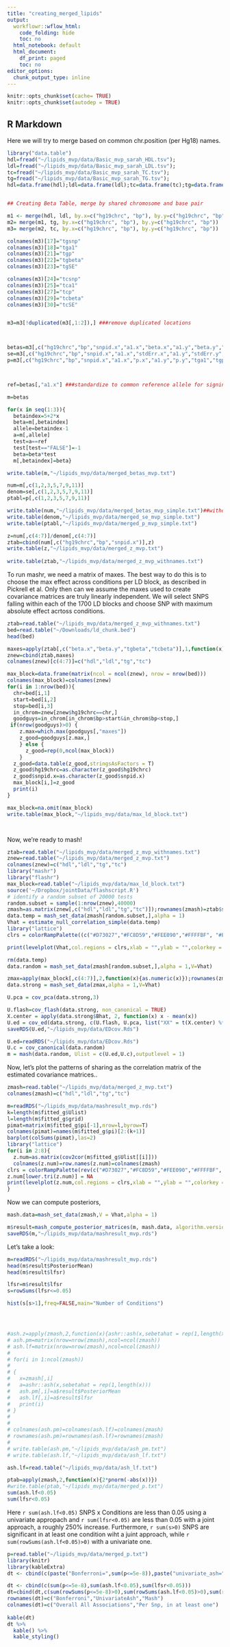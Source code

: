 ```yaml
---
title: "creating_merged_lipids"
output:
  workflowr::wflow_html:
    code_folding: hide
    toc: no
  html_notebook: default
  html_document:
    df_print: paged
    toc: no
editor_options:
  chunk_output_type: inline
---
```


```r
knitr::opts_chunk$set(cache= TRUE)
knitr::opts_chunk$set(autodep = TRUE)
```

## R Markdown

Here we will try to merge based on common chr.position (per Hg18) names.

```r
library("data.table")
hdl=fread("~/lipids_mvp/data/Basic_mvp_sarah_HDL.tsv");
ldl=fread("~/lipids_mvp/data/Basic_mvp_sarah_LDL.tsv");
tc=fread("~/lipids_mvp/data/Basic_mvp_sarah_TC.tsv");
tg=fread("~/lipids_mvp/data/Basic_mvp_sarah_TG.tsv");
hdl=data.frame(hdl);ldl=data.frame(ldl);tc=data.frame(tc);tg=data.frame(tg)


## Creating Beta Table, merge by shared chromosome and base pair

m1 <- merge(hdl, ldl, by.x=c("hg19chrc", "bp"), by.y=c("hg19chrc", "bp"))
m2= merge(m1, tg, by.x=c("hg19chrc", "bp"), by.y=c("hg19chrc", "bp"))
m3= merge(m2, tc, by.x=c("hg19chrc", "bp"), by.y=c("hg19chrc", "bp"))

colnames(m3)[17]="tgsnp"
colnames(m3)[18]="tga1"
colnames(m3)[21]="tgp"
colnames(m3)[22]="tgbeta"
colnames(m3)[23]="tgSE"

colnames(m3)[24]="tcsnp"
colnames(m3)[25]="tca1"
colnames(m3)[27]="tcp"
colnames(m3)[29]="tcbeta"
colnames(m3)[30]="tcSE"


m3=m3[!duplicated(m3[,1:2]),] ###remove duplicated locations



betas=m3[,c("hg19chrc","bp","snpid.x","a1.x","beta.x","a1.y","beta.y","tga1","tgbeta","tca1","tcbeta")]
se=m3[,c("hg19chrc","bp","snpid.x","a1.x","stdErr.x","a1.y","stdErr.y","tga1","tgSE","tca1","tcSE")]
p=m3[,c("hg19chrc","bp","snpid.x","a1.x","p.x","a1.y","p.y","tga1","tgp","tca1","tcp")]



ref=betas[,"a1.x"] ###standardize to common reference allele for signing

m=betas

for(x in seq(1:3)){
  betaindex=5+2*x
  beta=m[,betaindex]
  allele=betaindex-1
  a=m[,allele]
  test=a==ref
  test[test=="FALSE"]=-1
  beta=beta*test
  m[,betaindex]=beta}

write.table(m,"~/lipids_mvp/data/merged_betas_mvp.txt")

num=m[,c(1,2,3,5,7,9,11)]
denom=se[,c(1,2,3,5,7,9,11)]
ptabl=p[,c(1,2,3,5,7,9,11)]

write.table(num,"~/lipids_mvp/data/merged_betas_mvp_simple.txt")##without alleles
write.table(denom,"~/lipids_mvp/data/merged_se_mvp_simple.txt")
write.table(ptabl,"~/lipids_mvp/data/merged_p_mvp_simple.txt")

z=num[,c(4:7)]/denom[,c(4:7)]
ztab=cbind(num[,c("hg19chrc","bp","snpid.x")],z)
write.table(z,"~/lipids_mvp/data/merged_z_mvp.txt")
      
write.table(ztab,"~/lipids_mvp/data/merged_z_mvp_withnames.txt")

```


To run mashr, we need a matrix of maxes. The best way to do this is to choose the max effect across conditions per LD block, as described in Pickrell et al. Only then can we assume the maxes used to create covariance matrices are truly linearly independent. We will select SNPS falling within each of the 1700 LD blocks and choose SNP with maximum absolute effect acrtoss conditions.

```r

ztab=read.table("~/lipids_mvp/data/merged_z_mvp_withnames.txt")
bed=read.table("~/Downloads/ld_chunk.bed")
head(bed)

maxes=apply(ztab[,c("beta.x","beta.y","tgbeta","tcbeta")],1,function(x){max(abs(x))})
znew=cbind(ztab,maxes)
colnames(znew)[c(4:7)]=c("hdl","ldl","tg","tc")
```

```r

max_block=data.frame(matrix(ncol = ncol(znew), nrow = nrow(bed)))
colnames(max_block)=colnames(znew)
for(i in 1:nrow(bed)){
  chr=bed[i,1]
  start=bed[i,2]
  stop=bed[i,3]
  in_chrom=znew[znew$hg19chrc==chr,]
  goodguys=in_chrom[in_chrom$bp>start&in_chrom$bp<stop,]
 if(nrow(goodguys)>0) {
    z.max=which.max(goodguys[,"maxes"])
    z_good=goodguys[z.max,]
    } else {
      z_good=rep(0,ncol(max_block))
    }
  z_good=data.table(z_good,stringsAsFactors = T)
  z_good$hg19chrc=as.character(z_good$hg19chrc)
  z_good$snpid.x=as.character(z_good$snpid.x)
  max_block[i,]=z_good
  print(i)
}

max_block=na.omit(max_block)
write.table(max_block,"~/lipids_mvp/data/max_ld_block.txt")




```

Now, we're ready to mash!
```r
ztab=read.table("~/lipids_mvp/data/merged_z_mvp_withnames.txt")
znew=read.table("~/lipids_mvp/data/merged_z_mvp.txt")
colnames(znew)=c("hdl","ldl","tg","tc")
library("mashr")
library("flashr")
max_block=read.table("~/lipids_mvp/data/max_ld_block.txt")
source('~/Dropbox/jointData/flashscript.R')
# identify a random subset of 20000 tests
random.subset = sample(1:nrow(znew),40000)
zmash=as.matrix(znew[,c("hdl","ldl","tg","tc")]);rownames(zmash)=ztab$snpid.x
data.temp = mash_set_data(zmash[random.subset,],alpha = 1)
Vhat = estimate_null_correlation_simple(data.temp)
library("lattice")
clrs = colorRampPalette((c("#D73027","#FC8D59","#FEE090","#FFFFBF", "#E0F3F8","#91BFDB","#4575B4")))(64)

print(levelplot(Vhat,col.regions = clrs,xlab = "",ylab = "",colorkey = TRUE,main="VHAT"))

rm(data.temp)
data.random = mash_set_data(zmash[random.subset,],alpha = 1,V=Vhat)

zmax=apply(max_block[,c(4:7)],2,function(x){as.numeric(x)});rownames(zmax)=max_block$snpid.x
data.strong = mash_set_data(zmax,alpha = 1,V=Vhat)

U.pca = cov_pca(data.strong,3)

U.flash=cov_flash(data.strong, non_canonical = TRUE)
X.center = apply(data.strong$Bhat, 2, function(x) x - mean(x))
U.ed = cov_ed(data.strong, c(U.flash, U.pca, list("XX" = t(X.center) %*% X.center / nrow(X.center))))
saveRDS(U.ed,"~/lipids_mvp/data/EDcov.Rds")

U.ed=readRDS("~/lipids_mvp/data/EDcov.Rds")
U.c = cov_canonical(data.random)
m = mash(data.random, Ulist = c(U.ed,U.c),outputlevel = 1)
```

Now, let's plot the patterns of sharing as the correlation matrix of the estimated covariance matrices..

```r

zmash=read.table("~/lipids_mvp/data/merged_z_mvp.txt")
colnames(zmash)=c("hdl","ldl","tg","tc")

m=readRDS("~/lipids_mvp/data/mashresult_mvp.rds")
k=length(m$fitted_g$Ulist)
l=length(m$fitted_g$grid)
pimat=matrix(m$fitted_g$pi[-1],nrow=l,byrow=T)
colnames(pimat)=names(m$fitted_g$pi)[2:(k+1)]
barplot(colSums(pimat),las=2)
library("lattice")
for(i in 2:8){
  z.num=as.matrix(cov2cor(m$fitted_g$Ulist[[i]]))
  colnames(z.num)=row.names(z.num)=colnames(zmash)
clrs = colorRampPalette(rev(c("#D73027","#FC8D59","#FEE090","#FFFFBF", "#E0F3F8","#91BFDB","#4575B4")))(64)
z.num[lower.tri(z.num)] = NA
print(levelplot(z.num,col.regions = clrs,xlab = "",ylab = "",colorkey = TRUE,main=paste0(names(m$fitted_g$Ulist)[[i]])))
}
```

Now we can compute posteriors,

```r

mash.data=mash_set_data(zmash,V = Vhat,alpha = 1)

m$result=mash_compute_posterior_matrices(m, mash.data, algorithm.version = "Rcpp")
saveRDS(m,"~/lipids_mvp/data/mashresult_mvp.rds")
```

Let's take a look:

```r
m=readRDS("~/lipids_mvp/data/mashresult_mvp.rds")
head(m$result$PosteriorMean)
head(m$result$lfsr)

lfsr=m$result$lfsr
s=rowSums(lfsr<=0.05)

hist(s[s>1],freq=FALSE,main="Number of Conditions")




#ash.z=apply(zmash,2,function(x){ashr::ash(x,sebetahat = rep(1,length(x)))})
# ash.pm=matrix(nrow=nrow(zmash),ncol=ncol(zmash))
# ash.lf=matrix(nrow=nrow(zmash),ncol=ncol(zmash))
# 
# for(i in 1:ncol(zmash))
#   
# {
#   x=zmash[,i]
#   a=ashr::ash(x,sebetahat = rep(1,length(x)))
#   ash.pm[,i]=a$result$PosteriorMean
#   ash.lf[,i]=a$result$lfsr
#   print(i)
# }
# 
# 
# colnames(ash.pm)=colnames(ash.lf)=colnames(zmash)
# rownames(ash.pm)=rownames(ash.lf)=rownames(zmash)
# 
# write.table(ash.pm,"~/lipids_mvp/data/ash_pm.txt")
# write.table(ash.lf,"~/lipids_mvp/data/ash_lf.txt")

ash.lf=read.table("~/lipids_mvp/data/ash_lf.txt")

ptab=apply(zmash,2,function(x){2*pnorm(-abs(x))})
#write.table(ptab,"~/lipids_mvp/data/merged_p.txt")
sum(ash.lf<0.05)
sum(lfsr<0.05)
```

Here `r sum(ash.lf<0.05)` SNPS x Conditions are less than 0.05 using a univariate appropach and `r sum(lfsr<0.05)` are less than 0.05 with a joint approach, a roughly 250% increase. Furthermore, `r sum(s>0)` SNPS are significant in at least one condition wiht a juint approach, while `r sum(rowSums(ash.lf<0.05)>0)` with a univariate one.

```r
p=read.table("~/lipids_mvp/data/merged_p.txt")
library(knitr)
library(kableExtra)
dt <- cbind(c(paste("Bonferroni=",sum(p<=5e-8)),paste("univariate_ash=",sum(ash.lf<0.05)),paste("mv_mash=",sum(lfsr<0.05))))

dt <- cbind(c(sum(p<=5e-8),sum(ash.lf<0.05),sum(lfsr<0.05)))
dt=cbind(dt,c(sum(rowSums(p<=5e-8)>0),sum(rowSums(ash.lf<0.05)>0),sum(rowSums(lfsr<0.05)>0)))
rownames(dt)=c("Bonferroni","UnivariateAsh","Mash")
colnames(dt)=c("Overall All Associations","Per Snp, in at least one")           
              
kable(dt)
dt %>%
  kable() %>%
  kable_styling()
```


